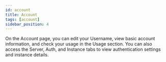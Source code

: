 ```yaml
---
id: account
title: Account
tags: [account]
sidebar_position: 4
---
```



On the Account page, you can edit your Username, view basic account information, and check your usage in the Usage section. You can also access the Server, Auth, and Instance tabs to view authentication settings and instance details.





 <ReactPlayer playsinline={true} className="video__player" playing={false} muted={true} controls height="100%" url="https://fused-magic.s3.us-west-2.amazonaws.com/workbench-walkthrough-videos/docs_rewrite/account_page_edit2.mp4" width="100%" />


